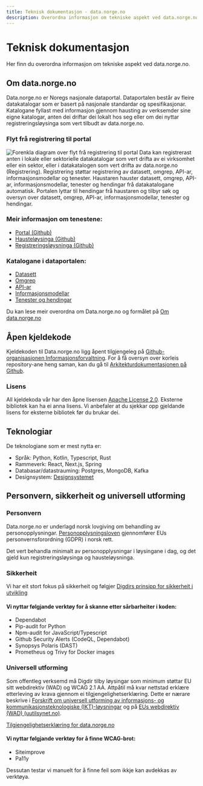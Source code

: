 ```yaml
---
title: Teknisk dokumentasjon - data.norge.no
description: Overordna informasjon om tekniske aspekt ved data.norge.no
---
```


# Teknisk dokumentasjon

<Ingress>Her finn du overordna informasjon om tekniske aspekt ved data.norge.no.</Ingress>

## Om data.norge.no

Data.norge.no er Noregs nasjonale dataportal. Dataportalen består av fleire datakatalogar som er basert på nasjonale standardar og spesifikasjonar.
Katalogane fyllast med informasjon gjennom hausting av verksemder sine eigne katalogar, anten dei driftar dei lokalt hos seg eller om dei nyttar registreringsløysinga som vert tilbudt av data.norge.no.

### Flyt frå registrering til portal

![Forenkla diagram over flyt frå registrering til portal](https://cms.fellesdatakatalog.digdir.no/uploads/Forenklet_diagram_over_flyt_fra_registrering_til_portal_nn_47d3f7d43b.png)
Data kan registrerast anten i lokale eller sektorielle datakatalogar som vert drifta av ei virksomhet eller ein sektor, eller i datakatalogen som vert drifta av data.norge.no (Registrering). Registrering støttar registrering av datasett, omgrep, API-ar, informasjonsmodellar og tenester. Haustaren hauster datasett, omgrep, API-ar, informasjonsmodellar, tenester og hendingar frå datakatalogane automatisk. Portalen lyttar til hendingar frå haustaren og tilbyr søk og oversyn over datasett, omgrep, API-ar, informasjonsmodellar, tenester og hendingar.

### Meir informasjon om tenestene:

- [Portal (Github)](https://github.com/Informasjonsforvaltning/architecture-documentation/wiki/Architecture-documentation#-portal)
- [Hausteløysinga (Github)](https://github.com/Informasjonsforvaltning/architecture-documentation/wiki/Architecture-documentation#-harvesting)
- [Registreringsløysninga (Github)](https://github.com/Informasjonsforvaltning/architecture-documentation/wiki/Architecture-documentation#-registration)

### Katalogane i dataportalen:

- [Datasett](/catalogs/datasets)
- [Omgrep](/catalogs/concepts)
- [API-ar](/catalogs/data-services)
- [Informasjonsmodellar](/catalogs/information-models)
- [Tenester og hendingar](/catalogs/public-services-and-events)

Du kan lese meir overordna om Data.norge.no og formålet på [Om data.norge.no](/about/)

## Åpen kjeldekode

Kjeldekoden til Data.norge.no ligg åpent tilgjengeleg på [Github-organisasjonen Informasjonsforvaltning](https://github.com/Informasjonsforvaltning).
For å få oversyn over korleis repository-ane heng saman, kan du gå til [Arkitekturdokumentasjonen på Github](https://github.com/Informasjonsforvaltning/architecture-documentation/wiki/Architecture-documentation).

### Lisens

All kjeldekoda vår har den åpne lisensen [Apache License 2.0](https://www.apache.org/licenses/LICENSE-2.0). Eksterne bibliotek kan ha ei anna lisens. Vi anbefaler at du sjekkar opp gjeldande lisens for eksterne bibliotek før du brukar dei.

## Teknologiar

De teknologiane som er mest nytta er:

- Språk: Python, Kotlin, Typescript, Rust
- Rammeverk: React, Next.js, Spring
- Databasar/datastrauming: Postgres, MongoDB, Kafka
- Designsystem: [Designsystemet](https://www.designsystemet.no/)

## Personvern, sikkerheit og universell utforming

### Personvern

Data.norge.no er underlagd norsk lovgiving om behandling av personopplysningar.
[Personopplysningsloven](https://lovdata.no/dokument/NL/lov/2018-06-15-38) gjennomfører EUs personvernsforordning (GDPR) i norsk rett.

Det vert behandla minimalt av personopplysningar i løysingane i dag, og det gjeld kun registreringsløysinga og hausteløysninga.

### Sikkerheit

Vi har eit stort fokus på sikkerheit og følgjer [Digdirs prinsipp for sikkerheit i utvikling](https://baksia.digdir.no/produktleveransemodell/prinsipper/sikkerhet/)

#### Vi nyttar følgjande verktøy for å skanne etter sårbarheiter i koden:

- Dependabot
- Pip-audit for Python
- Npm-audit for JavaScript/Typescript
- Github Security Alerts (CodeQL, Dependabot)
- Synopsys Polaris (DAST)
- Prometheus og Trivy for Docker images

### Universell utforming

Som offentleg verksemd må Digdir tilby løysingar som minimum støttar EU sitt webdirektiv (WAD) og WCAG 2.1 AA. Attpåtil må kvar nettstad erklære etterleving av krava gjennom ei tilgjengelighetserklæring. Dette er nærare beskrive i [Forskrift om universell utforming av informasjons- og kommunikasjonsteknologiske (IKT)-løysningar](https://lovdata.no/dokument/SF/forskrift/2013-06-21-732) og på [EUs webdirektiv (WAD) (uutilsynet.no)](https://www.uutilsynet.no/webdirektivet-wad/eus-webdirektiv-wad/265).

[Tilgjengelighetserklæring for data.norge.no](https://uustatus.no/nb/erklaringer/publisert/8020b962-b706-4cdf-ab8b-cdb5f480a696)

#### Vi nyttar følgjande verktøy for å finne WCAG-brot:

- Siteimprove
- Pa11y

Dessutan testar vi manuelt for å finne feil som ikkje kan avdekkas av verktøya.

